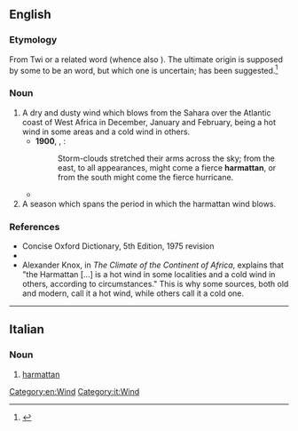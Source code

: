 ==English==
{{wikipedia}}

===Etymology===
From Twi {{etyl|ak|en}} {{m|ak|haramata}} or a related word (whence also {{cog|es|harmatán}}). The ultimate origin is supposed by some<!--Christaller--> to be an {{etyl|ar|-}} word, but which one is uncertain; {{m|ar|حَرَام||accursed thing}} has been suggested.<ref>{{R:Dictionary.com}}</ref>

===Noun===
{{en-noun}}

# A dry and dusty wind which blows from the Sahara over the Atlantic coast of West Africa in December, January and February, being a hot wind in some areas and a cold wind in others.
#* '''1900''', {{w|Joshua Slocum}}, ''{{w|Sailing Alone Around the World}}'':
#*: Storm-clouds stretched their arms across the sky; from the east, to all appearances, might come a fierce '''harmattan''', or from the south might come the fierce hurricane.
#* {{quote-book|en|title={{w|Things Fall Apart}}|author={{w|Chinua Achebe}}|page=1|year=1959|passage=That was many years ago, twenty years or more, and during this time Okonkwo's fame had grown like a bush-fire in the '''harmattan'''.}}
# A season which spans the period in which the harmattan wind blows.

===References===
* Concise Oxford Dictionary, 5th Edition, 1975 revision
* {{R:OneLook}}
* Alexander Knox, in ''The Climate of the Continent of Africa'',<!--quoted by Emory Ross, ''The Climate of Liberia and its effect on man'', in the 1919 ''Geographical Review''--> explains that "the Harmattan [...] is a hot wind in some localities and a cold wind in others, according to circumstances." This is why some sources, both old and modern, call it a hot wind, while others call it a cold one.<!--see talk page for such references-->
<references/>

[[Category:en:Wind]]

----

==Italian==

===Noun===
{{it-noun|m|-}}

# [[#English|harmattan]]

[[Category:it:Wind]]